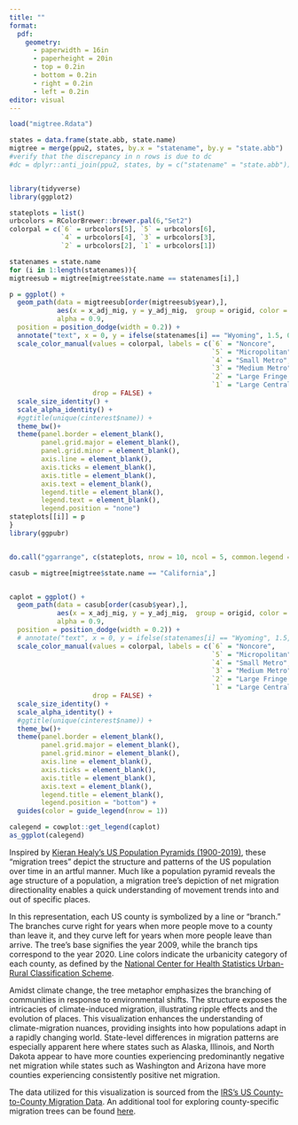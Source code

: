 ```yaml
---
title: ""
format:
  pdf: 
    geometry: 
      - paperwidth = 16in
      - paperheight = 20in
      - top = 0.2in
      - bottom = 0.2in
      - right = 0.2in
      - left = 0.2in
editor: visual
---
```


```r

load("migtree.Rdata")

states = data.frame(state.abb, state.name)
migtree = merge(ppu2, states, by.x = "statename", by.y = "state.abb")
#verify that the discrepancy in n rows is due to dc 
#dc = dplyr::anti_join(ppu2, states, by = c("statename" = "state.abb"))


library(tidyverse)
library(ggplot2)

stateplots = list()
urbcolors = RColorBrewer::brewer.pal(6,"Set2")
colorpal = c(`6` = urbcolors[5], `5` = urbcolors[6], 
             `4` = urbcolors[4], `3` = urbcolors[3],
             `2` = urbcolors[2], `1` = urbcolors[1])

statenames = state.name
for (i in 1:length(statenames)){
migtreesub = migtree[migtree$state.name == statenames[i],]

p = ggplot() + 
  geom_path(data = migtreesub[order(migtreesub$year),],
            aes(x = x_adj_mig, y = y_adj_mig,  group = origid, color = as.factor(urbcode)),
            alpha = 0.9,  
  position = position_dodge(width = 0.2)) +
  annotate("text", x = 0, y = ifelse(statenames[i] == "Wyoming", 1.5, 0), label = unique(migtreesub$state.name), size = 30)+
  scale_color_manual(values = colorpal, labels = c(`6` = "Noncore", 
                                                   `5` = "Micropolitan", 
                                                   `4` = "Small Metro", 
                                                   `3` = "Medium Metro", 
                                                   `2` = "Large Fringe Metro", 
                                                   `1` = "Large Central Metro"), 
                     drop = FALSE) + 
  scale_size_identity() +
  scale_alpha_identity() + 
  #ggtitle(unique(cinterest$name)) + 
  theme_bw()+
  theme(panel.border = element_blank(), 
        panel.grid.major = element_blank(),
        panel.grid.minor = element_blank(),
        axis.line = element_blank(),
        axis.ticks = element_blank(),
        axis.title = element_blank(),
        axis.text = element_blank(), 
        legend.title = element_blank(),
        legend.text = element_blank(),
        legend.position = "none") 
stateplots[[i]] = p 
}
library(ggpubr)


do.call("ggarrange", c(stateplots, nrow = 10, ncol = 5, common.legend = FALSE))
```

```r

casub = migtree[migtree$state.name == "California",]


caplot = ggplot() + 
  geom_path(data = casub[order(casub$year),],
            aes(x = x_adj_mig, y = y_adj_mig,  group = origid, color = as.factor(urbcode)),
            alpha = 0.9,  
  position = position_dodge(width = 0.2)) +
  # annotate("text", x = 0, y = ifelse(statenames[i] == "Wyoming", 1.5, 0), label = unique(migtreesub$state.name), size = 30)+
  scale_color_manual(values = colorpal, labels = c(`6` = "Noncore", 
                                                   `5` = "Micropolitan", 
                                                   `4` = "Small Metro", 
                                                   `3` = "Medium Metro", 
                                                   `2` = "Large Fringe Metro", 
                                                   `1` = "Large Central Metro"), 
                     drop = FALSE) + 
  scale_size_identity() +
  scale_alpha_identity() + 
  #ggtitle(unique(cinterest$name)) + 
  theme_bw()+
  theme(panel.border = element_blank(), 
        panel.grid.major = element_blank(),
        panel.grid.minor = element_blank(),
        axis.line = element_blank(),
        axis.ticks = element_blank(),
        axis.title = element_blank(),
        axis.text = element_blank(), 
        legend.title = element_blank(),
        legend.position = "bottom") + 
  guides(color = guide_legend(nrow = 1))

calegend = cowplot::get_legend(caplot)
as_ggplot(calegend)
```

Inspired by [Kieran Healy's US Population Pyramids (1900-2019)](https://kieranhealy.org/prints/pop-pyramids/), these "migration trees" depict the structure and patterns of the US population over time in an artful manner. Much like a population pyramid reveals the age structure of a population, a migration tree's depiction of net migration directionality enables a quick understanding of movement trends into and out of specific places.

In this representation, each US county is symbolized by a line or "branch." The branches curve right for years when more people move to a county than leave it, and they curve left for years when more people leave than arrive. The tree's base signifies the year 2009, while the branch tips correspond to the year 2020. Line colors indicate the urbanicity category of each county, as defined by the [National Center for Health Statistics Urban-Rural Classification Scheme](https://www.cdc.gov/nchs/data_access/urban_rural.htm).

Amidst climate change, the tree metaphor emphasizes the branching of communities in response to environmental shifts. The structure exposes the intricacies of climate-induced migration, illustrating ripple effects and the evolution of places. This visualization enhances the understanding of climate-migration nuances, providing insights into how populations adapt in a rapidly changing world. State-level differences in migration patterns are especially apparent here where states such as Alaska, Illinois, and North Dakota appear to have more counties experiencing predominantly negative net migration while states such as Washington and Arizona have more counties experiencing consistently positive net migration.

The data utilized for this visualization is sourced from the [IRS's US County-to-County Migration Data](https://www.irs.gov/statistics/soi-tax-stats-migration-data). An additional tool for exploring county-specific migration trees can be found [here](https://hannaheow.shinyapps.io/migration_treeviz/).

